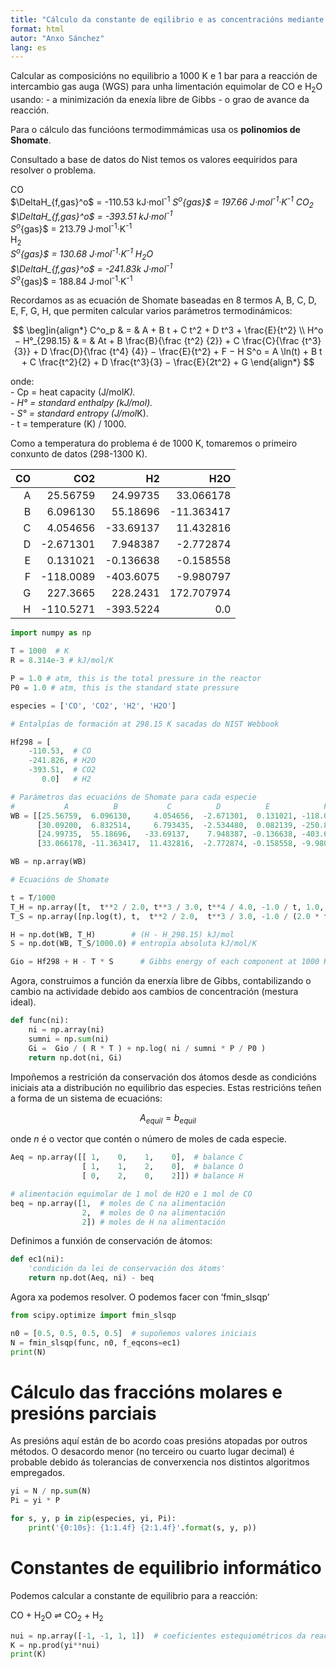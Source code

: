 ```yaml
---
title: "Cálculo da constante de eqilibrio e as concentracións mediante a minimizaci´lln da enerxía libre de Gibbs"
format: html
autor: "Anxo Sánchez"
lang: es
---
```


Calcular as composicións no equilibrio a 1000 K e 1 bar para a reacción de intercambio gas auga (WGS) para unha limentación equimolar de CO e H<sub>2</sub>O usando:
- a minimización da enexía libre de Gibbs
- o grao de avance da reacción.

Para o cálculo das funcióons termodimmámicas usa os **polinomios de Shomate**.

Consultado a base de datos do Nist temos os valores eequiridos para resolver o problema. 

CO  
$\DeltaH_{f,gas}^o$	= -110.53 kJ·mol<sup>-1</sup>
$S^o$_{gas}$ = 197.66 J·mol<sup>-1</sup>·K<sup>-1</sup>
CO<sub>2</sub>    
$\DeltaH_{f,gas}^o$	= -393.51 kJ·mol<sup>-1</sup>  
$S^o$_{gas}$ = 213.79 J·mol<sup>-1</sup>·K<sup>-1</sup>  	
H<sub>2</sub>  
$S^o$_{gas}$ = 130.68 J·mol<sup>-1</sup>·K<sup>-1</sup>	
H<sub>2</sub>O  
$\DeltaH_{f,gas}^o$ = -241.83k J·mol<sup>-1</sup>  
$S^o$_{gas}$ = 188.84 J·mol<sup>-1</sup>·K<sup>-1</sup>
  
Recordamos as as ecuación de Shomate baseadas en 8 termos A, B, C, D, E, F, G, H, que permiten calcular varios parámetros termodinámicos:
  
$$
\beg]in{align*}
C^o_p & = & A + B t + C t^2 + D t^3 + \frac{E}{t^2} \\
H^o − H°_{298.15} & = & At + B \frac{B}{\frac {t^2} {2}} + C \frac{C}{\frac {t^3} {3}} + D \frac{D}{\frac {t^4} {4}} − \frac{E}{t^2} + F − H
S^o = A \ln(t) + B t + C \frac{t^2}{2} + D \frac{t^3}{3} − \frac{E}{2t^2} + G
\end{align*}
$$
  
onde:  
- Cp = heat capacity (J/mol*K).  
- H° = standard enthalpy (kJ/mol).  
- S° = standard entropy (J/mol*K).  
- t = temperature (K) / 1000.

Como a temperatura do problema é de 1000 K, tomaremos o primeiro conxunto de datos (298-1300 K).


| CO | CO2 | H2 | H2O |
| ---------: | ---------: | ---------: | ---------: | 
| A	| 25.56759 | 24.99735 | 33.066178 |  30.09200 |  
| B	| 6.096130 | 55.18696 | -11.363417 | 6.832514 |  
| C	| 4.054656 | -33.69137 | 11.432816 | 6.793435 |    
| D	| -2.671301 | 7.948387 | -2.772874 | -2.534480 |   
| E	| 0.131021 | -0.136638 | -0.158558 | 0.082139 |   
| F	| -118.0089 | -403.6075 | -9.980797 | -250.8810 |  
| G	| 227.3665 | 228.2431 | 172.707974 | 223.3967 |  
| H	| -110.5271 | -393.5224 | 0.0 | -241.8264 |   

```python
import numpy as np

T = 1000  # K
R = 8.314e-3 # kJ/mol/K

P = 1.0 # atm, this is the total pressure in the reactor
P0 = 1.0 # atm, this is the standard state pressure

especies = ['CO', 'CO2', 'H2', 'H2O']

# Entalpías de formación at 298.15 K sacadas do NIST Webbook

Hf298 = [
    -110.53,  # CO
    -241.826, # H2O
    -393.51,  # CO2
       0.0]   # H2

# Parámetros das ecuacións de Shomate para cada especie
#           A          B           C          D          E            F          G       H
WB = [[25.56759,  6.096130,     4.054656,  -2.671301,  0.131021, -118.0089, 227.3665,   -110.5271],  # CO
      [30.09200,  6.832514,     6.793435,  -2.534480,  0.082139, -250.8810, 223.3967,   -241.8264],  # H2O
      [24.99735,  55.18696,   -33.69137,    7.948387, -0.136638, -403.6075, 228.2431,   -393.5224],  # CO2
      [33.066178, -11.363417,  11.432816,  -2.772874, -0.158558, -9.980797, 172.707974,    0.0]]     # H2

WB = np.array(WB)

# Ecuacións de Shomate

t = T/1000
T_H = np.array([t,  t**2 / 2.0, t**3 / 3.0, t**4 / 4.0, -1.0 / t, 1.0, 0.0, -1.0])
T_S = np.array([np.log(t), t,  t**2 / 2.0,  t**3 / 3.0, -1.0 / (2.0 * t**2), 0.0, 1.0, 0.0])

H = np.dot(WB, T_H)        # (H - H_298.15) kJ/mol
S = np.dot(WB, T_S/1000.0) # entropía absoluta kJ/mol/K

Gio = Hf298 + H - T * S      # Gibbs energy of each component at 1000 K
```

Agora, construimos a función da enerxía libre de Gibbs, contabilizando o cambio na actividade debido aos cambios de concentración (mestura ideal).

```python
def func(ni):
    ni = np.array(ni)
    sumni = np.sum(ni)
    Gi =  Gio / ( R * T ) + np.log( ni / sumni * P / P0 )
    return np.dot(ni, Gi)
```

Impoñemos a restrición da conservación dos átomos desde as condicións iniciais ata a distribución no equilibrio das especies. Estas restricións teñen a forma de un sistema de ecuacións:
  
$$
A_{equil} = b_{equil}
$$
  
onde $n$ é o vector que contén o número de moles de cada especie.

```python
Aeq = np.array([[ 1,    0,    1,    0],  # balance C 
                [ 1,    1,    2,    0],  # balance O 
                [ 0,    2,    0,    2]]) # balance H 

# alimentación equimolar de 1 mol de H2O e 1 mol de CO
beq = np.array([1,  # moles de C na alimentación
                2,  # moles de O na alimentación
                2]) # moles de H na alimentación
```

Definimos a funxión de conservación de átomos:

```python
def ec1(ni):
    'condición da lei de conservación dos átoms'
    return np.dot(Aeq, ni) - beq
```

Agora xa podemos resolver. O podemos facer con 'fmin_slsqp' 

```python
from scipy.optimize import fmin_slsqp 

n0 = [0.5, 0.5, 0.5, 0.5]  # supoñemos valores iniciais
N = fmin_slsqp(func, n0, f_eqcons=ec1)
print(N)
```

# Cálculo das fraccións molares e presións parciais

As presións aquí están de bo acordo coas presións atopadas por outros métodos. O desacordo menor (no terceiro ou cuarto lugar decimal) é probable debido ás tolerancias de converxencia nos distintos algoritmos empregados.

```python
yi = N / np.sum(N)
Pi = yi * P

for s, y, p in zip(especies, yi, Pi):
    print('{0:10s}: {1:1.4f} {2:1.4f}'.format(s, y, p))
```

# Constantes de equilibrio informático

Podemos calcular a constante de equilibrio para a reacción:

CO + H<sub>2</sub>O ⇌ CO<sub>2</sub> + H<sub>2</sub>

```python
nui = np.array([-1, -1, 1, 1])  # coeficientes estequiométricos da reacción
K = np.prod(yi**nui)
print(K)
```
